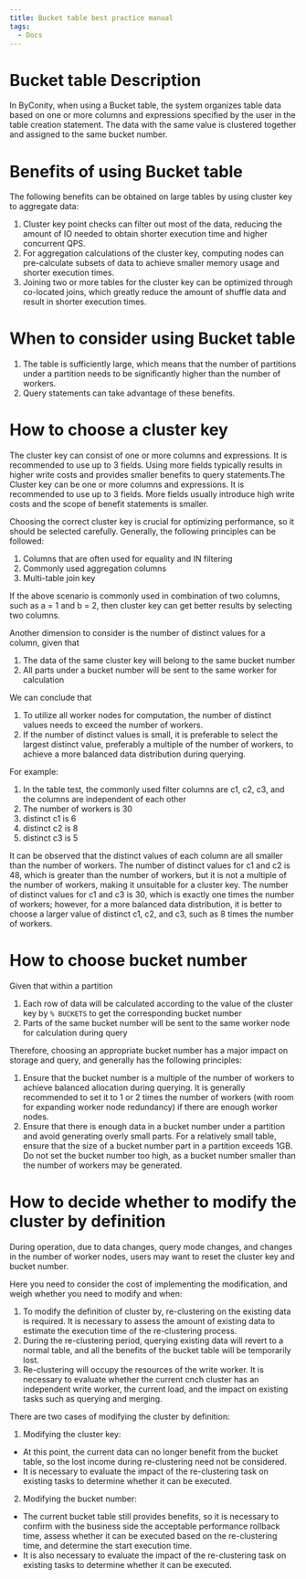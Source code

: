 ```yaml
---
title: Bucket table best practice manual
tags:
  - Docs
---
```


# Bucket table Description

In ByConity, when using a Bucket table, the system organizes table data based on one or more columns and expressions specified by the user in the table creation statement. The data with the same value is clustered together and assigned to the same bucket number.

# Benefits of using Bucket table

The following benefits can be obtained on large tables by using cluster key to aggregate data:

1. Cluster key point checks can filter out most of the data, reducing the amount of IO needed to obtain shorter execution time and higher concurrent QPS.
2. For aggregation calculations of the cluster key, computing nodes can pre-calculate subsets of data to achieve smaller memory usage and shorter execution times.
3. Joining two or more tables for the cluster key can be optimized through co-located joins, which greatly reduce the amount of shuffle data and result in shorter execution times.

# When to consider using Bucket table

1. The table is sufficiently large, which means that the number of partitions under a partition needs to be significantly higher than the number of workers.
2. Query statements can take advantage of these benefits.

# How to choose a cluster key

The cluster key can consist of one or more columns and expressions. It is recommended to use up to 3 fields. Using more fields typically results in higher write costs and provides smaller benefits to query statements.The Cluster key can be one or more columns and expressions. It is recommended to use up to 3 fields. More fields usually introduce high write costs and the scope of benefit statements is smaller.

Choosing the correct cluster key is crucial for optimizing performance, so it should be selected carefully. Generally, the following principles can be followed:

1. Columns that are often used for equality and IN filtering
2. Commonly used aggregation columns
3. Multi-table join key

If the above scenario is commonly used in combination of two columns, such as a = 1 and b = 2, then cluster key can get better results by selecting two columns.

Another dimension to consider is the number of distinct values for a column, given that

1. The data of the same cluster key will belong to the same bucket number
2. All parts under a bucket number will be sent to the same worker for calculation

We can conclude that

1. To utilize all worker nodes for computation, the number of distinct values needs to exceed the number of workers.
2. If the number of distinct values is small, it is preferable to select the largest distinct value, preferably a multiple of the number of workers, to achieve a more balanced data distribution during querying.

For example:

1. In the table test, the commonly used filter columns are c1, c2, c3, and the columns are independent of each other
2. The number of workers is 30
3. distinct c1 is 6
4. distinct c2 is 8
5. distinct c3 is 5

It can be observed that the distinct values of each column are all smaller than the number of workers. The number of distinct values for c1 and c2 is 48, which is greater than the number of workers, but it is not a multiple of the number of workers, making it unsuitable for a cluster key. The number of distinct values for c1 and c3 is 30, which is exactly one times the number of workers; however, for a more balanced data distribution, it is better to choose a larger value of distinct c1, c2, and c3, such as 8 times the number of workers.

# How to choose bucket number

Given that within a partition

1. Each row of data will be calculated according to the value of the cluster key by `% BUCKETS` to get the corresponding bucket number
2. Parts of the same bucket number will be sent to the same worker node for calculation during query

Therefore, choosing an appropriate bucket number has a major impact on storage and query, and generally has the following principles:

1. Ensure that the bucket number is a multiple of the number of workers to achieve balanced allocation during querying. It is generally recommended to set it to 1 or 2 times the number of workers (with room for expanding worker node redundancy) if there are enough worker nodes.
2. Ensure that there is enough data in a bucket number under a partition and avoid generating overly small parts. For a relatively small table, ensure that the size of a bucket number part in a partition exceeds 1GB. Do not set the bucket number too high, as a bucket number smaller than the number of workers may be generated.

# How to decide whether to modify the cluster by definition

During operation, due to data changes, query mode changes, and changes in the number of worker nodes, users may want to reset the cluster key and bucket number.

Here you need to consider the cost of implementing the modification, and weigh whether you need to modify and when:

1. To modify the definition of cluster by, re-clustering on the existing data is required. It is necessary to assess the amount of existing data to estimate the execution time of the re-clustering process.
2. During the re-clustering period, querying existing data will revert to a normal table, and all the benefits of the bucket table will be temporarily lost.
3. Re-clustering will occupy the resources of the write worker. It is necessary to evaluate whether the current cnch cluster has an independent write worker, the current load, and the impact on existing tasks such as querying and merging.

There are two cases of modifying the cluster by definition:

1. Modifying the cluster key:
- At this point, the current data can no longer benefit from the bucket table, so the lost income during re-clustering need not be considered.
- It is necessary to evaluate the impact of the re-clustering task on existing tasks to determine whether it can be executed.

2. Modifying the bucket number:
- The current bucket table still provides benefits, so it is necessary to confirm with the business side the acceptable performance rollback time, assess whether it can be executed based on the re-clustering time, and determine the start execution time.
- It is also necessary to evaluate the impact of the re-clustering task on existing tasks to determine whether it can be executed.
